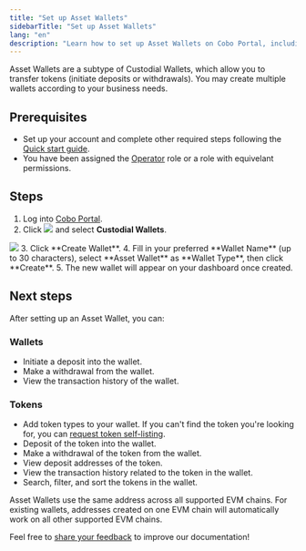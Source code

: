 ```yaml
---
title: "Set up Asset Wallets"
sidebarTitle: "Set up Asset Wallets"
lang: "en"
description: "Learn how to set up Asset Wallets on Cobo Portal, including prerequisites and step-by-step instructions."
---
```


Asset Wallets are a subtype of Custodial Wallets, which allow you to transfer tokens (initiate deposits or withdrawals). You may create multiple wallets according to your business needs.

## Prerequisites

- Set up your account and complete other required steps following the [Quick start guide](/en/portal/quick-start-guide-custodial-wallets).
- You have been assigned the [Operator](/en/portal/organization/roles-and-permissions) role or a role with equivelant permissions.

## Steps

1. Log into [Cobo Portal](https://portal.cobo.com/login).
2. Click <img src="/en/images/custodial-wallet/wallet-icon.svg" className="icon"/> and select **Custodial Wallets**.

<img src="/en/images/custodial-wallet/custodial-wallet-dashboard.png" className="screenshot_full_screen"/>
3. Click **Create Wallet**.
4. Fill in your preferred **Wallet Name** (up to 30 characters), select **Asset Wallet** as **Wallet Type**, then click **Create**.
5. The new wallet will appear on your dashboard once created.

## Next steps

After setting up an Asset Wallet, you can:

### Wallets
- Initiate a deposit into the wallet.
- Make a withdrawal from the wallet.
- View the transaction history of the wallet.

### Tokens
- Add token types to your wallet. If you can't find the token you're looking for, you can [request token self-listing](/en/portal/self-service-token-listing).
- Deposit of the token into the wallet.
- Make a withdrawal of the token from the wallet.
- View deposit addresses of the token.
- View the transaction history related to the token in the wallet.
- Search, filter, and sort the tokens in the wallet.

<Note>Asset Wallets use the same address across all supported EVM chains. For existing wallets, addresses created on one EVM chain will automatically work on all other supported EVM chains.</Note>

<Tip>Feel free to [share your feedback](https://forms.zohopublic.com/cobo/form/DocumentFeedbackForm/formperma/QvLOhxJv1_JMsJ-1dleZ8Itb_7rzN-LtgvsDdxosoVI?referrername=manuals) to improve our documentation!</Tip>